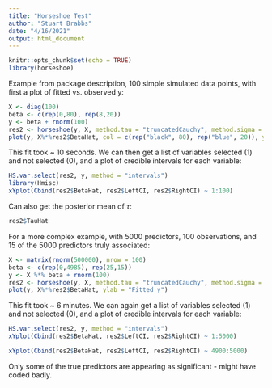 ```yaml
---
title: "Horseshoe Test"
author: "Stuart Brabbs"
date: "4/16/2021"
output: html_document
---
```


```r
knitr::opts_chunk$set(echo = TRUE)
library(horseshoe)
```

Example from package description, 100 simple simulated data points, with first a plot of fitted vs. observed y:
```r
X <- diag(100)
beta <- c(rep(0,80), rep(8,20))
y <- beta + rnorm(100)
res2 <- horseshoe(y, X, method.tau = "truncatedCauchy", method.sigma = "Jeffreys")
plot(y, X%*%res2$BetaHat, col = c(rep("black", 80), rep("blue", 20)), ylab = "Fitted y")
```
  
This fit took ~ 10 seconds. We can then get a list of variables selected (1) and not selected (0), and a plot of credible intervals for each variable:  

```r
HS.var.select(res2, y, method = "intervals")
library(Hmisc)
xYplot(Cbind(res2$BetaHat, res2$LeftCI, res2$RightCI) ~ 1:100)
```  

Can also get the posterior mean of $\tau$:  
```r
res2$TauHat 
```  
  
For a more complex example, with 5000 predictors, 100 observations, and 15 of the 5000 predictors truly associated:
```r
X <- matrix(rnorm(500000), nrow = 100)
beta <- c(rep(0,4985), rep(25,15))
y <- X %*% beta + rnorm(100)
res2 <- horseshoe(y, X, method.tau = "truncatedCauchy", method.sigma = "Jeffreys")
plot(y, X%*%res2$BetaHat, ylab = "Fitted y")
```  
This fit took ~ 6 minutes. We can again get a list of variables selected (1) and not selected (0), and a plot of credible intervals for each variable:  
```r
HS.var.select(res2, y, method = "intervals")
xYplot(Cbind(res2$BetaHat, res2$LeftCI, res2$RightCI) ~ 1:5000)
```  
  
```r
xYplot(Cbind(res2$BetaHat, res2$LeftCI, res2$RightCI) ~ 4900:5000)
```  

Only some of the true predictors are appearing as significant - might have coded badly.